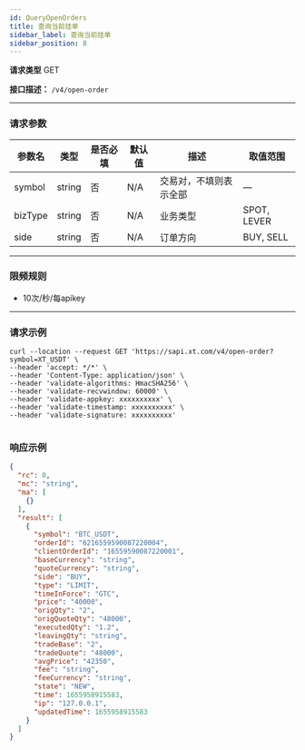 ```yaml
---
id: QueryOpenOrders
title: 查询当前挂单
sidebar_label: 查询当前挂单
sidebar_position: 8
---
```


**请求类型** GET

**接口描述：** `/v4/open-order`

---

### 请求参数

| 参数名   | 类型   | 是否必填 | 默认值 | 描述                                   | 取值范围     |
|----------|--------|----------|--------|----------------------------------------|--------------|
| symbol   | string | 否       | N/A    | 交易对，不填则表示全部                  | —            |
| bizType  | string | 否       | N/A    | 业务类型                                | SPOT, LEVER  |
| side     | string | 否       | N/A    | 订单方向                                | BUY, SELL    |

---

### 限频规则
- 10次/秒/每apikey

---
### 请求示例

```
curl --location --request GET 'https://sapi.xt.com/v4/open-order?symbol=XT_USDT' \
--header 'accept: */*' \
--header 'Content-Type: application/json' \
--header 'validate-algorithms: HmacSHA256' \
--header 'validate-recvwindow: 60000' \
--header 'validate-appkey: xxxxxxxxxx' \
--header 'validate-timestamp: xxxxxxxxxx' \
--header 'validate-signature: xxxxxxxxxx'


```

### 响应示例

```json title="Response"
{
  "rc": 0,
  "mc": "string",
  "ma": [
    {}
  ],
  "result": [
    {
      "symbol": "BTC_USDT",
      "orderId": "6216559590087220004",
      "clientOrderId": "16559590087220001",
      "baseCurrency": "string",
      "quoteCurrency": "string",
      "side": "BUY",
      "type": "LIMIT",
      "timeInForce": "GTC",
      "price": "40000",
      "origQty": "2",
      "origQuoteQty": "48000",
      "executedQty": "1.2",
      "leavingQty": "string",
      "tradeBase": "2",
      "tradeQuote": "48000",
      "avgPrice": "42350",
      "fee": "string",
      "feeCurrency": "string",
      "state": "NEW",
      "time": 1655958915583,
      "ip": "127.0.0.1",
      "updatedTime": 1655958915583
    }
  ]
}
